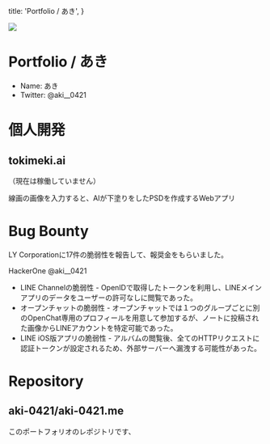 

  title: 'Portfolio / あき',
}

<Flex pb={8} w="full" justify="center">
  <Image
    src="/hawawa.png"
    w="240px"
    userSelect="none"
    pointerEvents="none"
  />
</Flex>

# Portfolio / あき

- Name: あき
- Twitter: <Link href="https://x.com/aki__0421">@aki__0421</Link>

# 個人開発

## <Link href="/articles/tokimeki-ai">tokimeki.ai</Link>

（現在は稼働していません）

線画の画像を入力すると、AIが下塗りをしたPSDを作成するWebアプリ

# Bug Bounty

LY Corporationに17件の脆弱性を報告して、報奨金をもらいました。

<Link href="https://hackerone.com/aki__0421">HackerOne @aki__0421</Link>

- <Link href="https://hackerone.com/reports/1314162">LINE Channelの脆弱性</Link>
  - OpenIDで取得したトークンを利用し、LINEメインアプリのデータをユーザーの許可なしに閲覧であった。

- <Link href="https://hackerone.com/reports/927338">オープンチャットの脆弱性</Link>
  - オープンチャットでは１つのグループごとに別のOpenChat専用のプロフィールを用意して参加するが、ノートに投稿された画像からLINEアカウントを特定可能であった。

- <Link href="https://nvd.nist.gov/vuln/detail/CVE-2021-41011">LINE iOS版アプリの脆弱性</Link>
  - アルバムの閲覧後、全てのHTTPリクエストに認証トークンが設定されるため、外部サーバーへ漏洩する可能性があった。

# Repository

## <Link href="https://github.com/aki-0421/aki-0421.me">aki-0421/aki-0421.me</Link>

このポートフォリオのレポジトリです、
